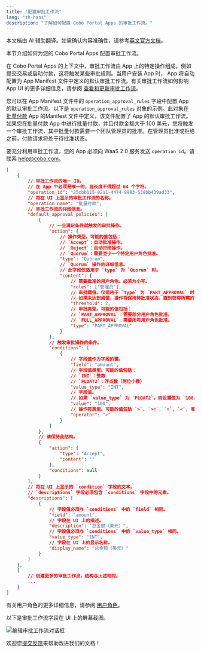 ```yaml
---
title: "配置审批工作流"
lang: "zh-hans"
description: "了解如何配置 Cobo Portal Apps 的审批工作流。"
---
```

<Note>本文档由 AI 辅助翻译。如需确认内容准确性，请参考[英文官方文档](https://www.cobo.com/developers/v2/guides/overview/introduction)。</Note>

本节介绍如何为您的 Cobo Portal Apps 配置审批工作流。

在 Cobo Portal Apps 的上下文中，审批工作流由 App 上的特定操作组成，例如提交交易或启动付款，这将触发某些审批规则。当用户安装 App 时， App 将自动配置为 App Manifest 文件中定义的默认审批工作流。有关审批工作流如何影响 App  UI 的更多详细信息，请参阅 <a href="https://manuals.cobo.com/en/portal/portal-apps/workflow">查看和更新审批工作流</a>。

您可以在 App Manifest 文件中的 `operation_approval_rules` 字段中配置 App 的默认审批工作流。以下是 `operation_approval_rules` 对象的示例。此对象在 [批量付款](https://manuals.cobo.com/en/apps/batch-payouts/introduction)  App 的Manifest 文件中定义，该文件配置了 App 的默认审批工作流。如果您在批量付款 App 中进行批量付款，并且付款金额大于 100 美元，您将触发一个审批工作流，其中批量付款需要一个团队管理员的批准。在管理员批准或拒绝之前，付款请求将处于待批准状态。

<Note>要充分利用审批工作流，您的 App 必须向 WaaS 2.0 服务发送 `operation_id`。请联系 [help@cobo.com](mailto:help@cobo.com)。</Note>

```json
[
    {
        // 审批工作流的唯一 ID。
        // 在 App 中必须是唯一的，且长度不得超过 64 个字符。
        "operation_id": "25cbb115-82a1-4474-9993-538bb439ad33",
        // 将在 UI 上显示的审批工作流的名称。
        "operation_name": "批量付款",
        // 审批工作流的详细信息。
        "default_approval_policies": [
            {
                // 一旦满足条件就触发的审批操作。
                "action": {
                    // 操作类型。可能的值包括：
                    // `Accept`：自动批准操作。
                    // `Reject`：自动拒绝操作。
                    // `Quorum`：需要至少一个特定用户角色批准。
                    "type": "Quorum",
                    // `Quorum` 操作的详细信息。
                    // 此字段仅适用于 `type` 为 `Quorum` 时。
                    "content": {
                        // 需要批准的用户角色。必须为小写。
                        "roles": ["管理员"],
                        // 审批阈值。仅适用于 `type` 为 `PART_APPROVAL` 时。
                        // 如果未达到阈值，操作将保持待批准状态，直到获得所需的审批。
                        "threshold": 2,
                        // 审批类型。可能的值包括：
                        // `PART_APPROVAL`：需要部分用户角色批准。
                        // `FULL_APPROVAL`：需要所有用户角色批准。
                        "type": "PART_APPROVAL"
                    }
                },
                // 触发审批操作的条件。
                "conditions": [
                    {
                        // 字段值作为字段的键。
                        "field": "amount",
                        // 字段值类型。可能的值包括：
                        // `INT`：整数
                        // `FLOAT2`：浮点数（两位小数）
                        "value_type": "INT",
                        // 字段值。
                        // 如果 `value_type` 为 `FLOAT2`，则设置值为 `100.00`。
                        "value": "100",
                        // 操作符类型。可能的值包括 `>`, `>=`, `=`, `<`, 和 `<=`。
                        "operator": ">"
                    }
                ]
            },
            // 请保持此结构。
            {
                "action": {
                    "type": "Accept",
                    "content": ""
                },
                "conditions": null
            }
        ],
        // 将在 UI 上显示的 `condition` 字段的文本。
        // `descriptions` 字段必须包含 `conditions` 字段中的元素。
        "descriptions": [
            {
                // 字段值必须与 `conditions` 中的 `field` 相同。
                "field": "amount",
                // 字段在 UI 上的描述。
                "description": "总金额（美元）",
                // 字段值必须与 `conditions` 中的 `value_type` 相同。
                "value_type": "INT",
                // 字段在 UI 上的显示名称。
                "display_name": "总金额（美元）"
            }
        ]
    },
    {
        // 创建更多的审批工作流，结构与上述相同。
        ...
    }
]
```

<Info>有关用户角色的更多详细信息，请参阅 [用户角色](/v2_cn/guides/overview/permissions-and-scopes#user-roles)。</Info>

以下是审批工作流字段在 UI 上的屏幕截图。

<img src="/v2_cn/images/apps/workflow_settings.png" className="screenshot_full_screen" alt="编辑审批工作流对话框" />

<Tip>欢迎您[提交反馈](https://forms.zohopublic.com/cobo/form/DocumentFeedbackForm/formperma/QvLOhxJv1_JMsJ-1dleZ8Itb_7rzN-LtgvsDdxosoVI)来帮助改进我们的文档！</Tip>